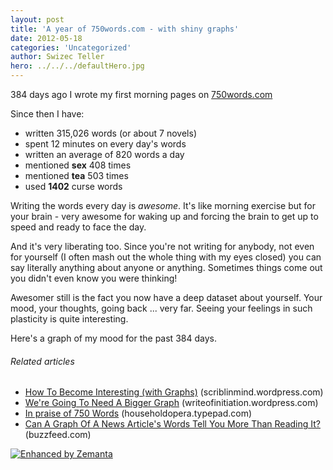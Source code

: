 ```yaml
---
layout: post
title: 'A year of 750words.com - with shiny graphs'
date: 2012-05-18
categories: 'Uncategorized'
author: Swizec Teller
hero: ../../../defaultHero.jpg
---
```

384 days ago I wrote my first morning pages on [750words.com](http://750words.com)



Since then I have:

- written 315,026 words (or about 7 novels)
- spent 12 minutes on every day's words
- written an average of 820 words a day
- mentioned **sex** 408 times
- mentioned **tea** 503 times
- used **1402** curse words

Writing the words every day is _awesome_. It's like morning exercise but for your brain - very awesome for waking up and forcing the brain to get up to speed and ready to face the day.



And it's very liberating too. Since you're not writing for anybody, not even for yourself (I often mash out the whole thing with my eyes closed) you can say literally anything about anyone or anything. Sometimes things come out you didn't even know you were thinking!



Awesomer still is the fact you now have a deep dataset about yourself. Your mood, your thoughts, going back ... very far. Seeing your feelings in such plasticity is quite interesting.



Here's a graph of my mood for the past 384 days.



###### Related articles

- [How To Become Interesting (with Graphs)](http://scriblinmind.wordpress.com/2012/05/16/how-to-become-interesting-with-graphs/) (scriblinmind.wordpress.com)
- [We're Going To Need A Bigger Graph](http://writeofinitiation.wordpress.com/2012/05/11/were-going-to-need-a-bigger-graph/) (writeofinitiation.wordpress.com)
- [In praise of 750 Words](http://householdopera.typepad.com/household_opera/2010/06/in-praise-of-750-words.html) (householdopera.typepad.com)
- [Can A Graph Of A News Article's Words Tell You More Than Reading It?](http://www.buzzfeed.com/katienotopoulos/can-a-graph-of-a-news-articles-words-tell-you-mor) (buzzfeed.com)

[![Enhanced by Zemanta](http://img.zemanta.com/zemified_e.png?x-id=38799454-438e-4f6f-9b23-117a086ca22a)](http://www.zemanta.com/?px "Enhanced by Zemanta")